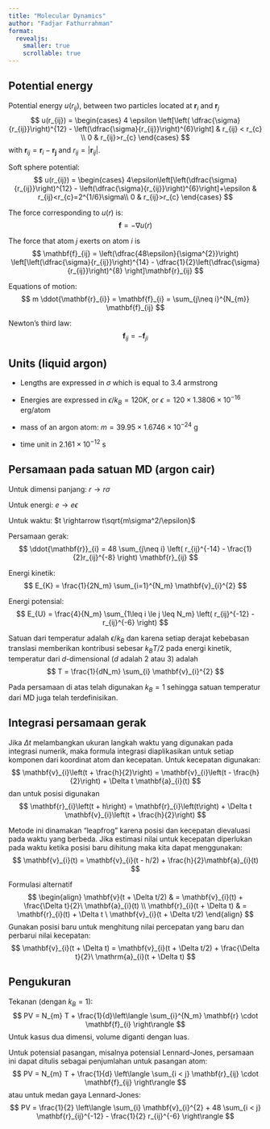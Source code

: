 ```yaml
---
title: "Molecular Dynamics"
author: "Fadjar Fathurrahman"
format:
  revealjs:
    smaller: true
    scrollable: true
---
```


## Potential energy

Potential energy $u(r_{ij})$, between two particles located at $\mathbf{r}_{i}$
and $\mathbf{r}_{j}$
$$
u(r_{ij}) = \begin{cases}
4 \epsilon \left[\left(
    \dfrac{\sigma}{r_{ij}}\right)^{12} -
    \left(\dfrac{\sigma}{r_{ij}}\right)^{6}\right] & r_{ij} < r_{c} \\
0 & r_{ij}>r_{c}
\end{cases}
$$
with $\mathbf{r}_{ij} = \mathbf{r}_{i} - \mathbf{r_{j}}$ and $r_{ij}=\left|\mathbf{r}_{ij}\right|$.

Soft sphere potential:
$$
u(r_{ij}) = \begin{cases}
4\epsilon\left[\left(\dfrac{\sigma}{r_{ij}}\right)^{12} - \left(\dfrac{\sigma}{r_{ij}}\right)^{6}\right]+\epsilon & r_{ij}<r_{c}=2^{1/6}\sigma\\
0 & r_{ij}>r_{c}
\end{cases}
$$

The force corresponding to $u(r)$ is:
$$
\mathbf{f} = -\nabla u(r)
$$

The force that atom $j$ exerts on atom $i$ is
$$
\mathbf{f}_{ij} = \left(\dfrac{48\epsilon}{\sigma^{2}}\right)
\left[\left(\dfrac{\sigma}{r_{ij}}\right)^{14} -
\dfrac{1}{2}\left(\dfrac{\sigma}{r_{ij}}\right)^{8}
\right]\mathbf{r}_{ij}
$$

Equations of motion:
$$
m \ddot{\mathbf{r}_{i}} = \mathbf{f}_{i} = \sum_{j\neq i}^{N_{m}} \mathbf{f}_{ij}
$$

Newton's third law:
$$
\mathbf{f}_{ij} = -\mathbf{f}_{ji}
$$

## Units (liquid argon)

- Lengths are expressed in $\sigma$ which is equal to 3.4 armstrong

- Energies are expressed in $\epsilon/k_B = 120 K$, or
  $\epsilon = 120 \times 1.3806 \times 10^{-16}$ erg/atom

- mass of an argon atom: $m = 39.95 \times 1.6746 \times 10^{-24}$ g

- time unit in $2.161 \times 10^{-12}$ s



## Persamaan pada satuan MD (argon cair)

Untuk dimensi panjang: $r \rightarrow r\sigma$

Untuk energi: $e \rightarrow e\epsilon$

Untuk waktu: $t \rightarrow t\sqrt{m\sigma^2/\epsilon}$


Persamaan gerak:
$$
\ddot{\mathbf{r}}_{i} = 48 \sum_{j\neq i}
\left( r_{ij}^{-14} - \frac{1}{2}r_{ij}^{-8} \right)
\mathbf{r}_{ij}
$$

Energi kinetik:
$$
E_{K} = \frac{1}{2N_m} \sum_{i=1}^{N_m} \mathbf{v}_{i}^{2}
$$

Energi potensial:
$$
E_{U} = \frac{4}{N_m} \sum_{1\leq i \le j \leq N_m}
\left( r_{ij}^{-12} - r_{ij}^{-6} \right)
$$


Satuan dari temperatur adalah $\epsilon/k_B$ dan karena setiap derajat kebebasan translasi
memberikan kontribusi sebesar $k_B T/2$ pada energi kinetik, temperatur dari $d$-dimensional
($d$ adalah 2 atau 3) adalah
$$
T = \frac{1}{dN_m} \sum_{i} \mathbf{v}_{i}^{2}
$$

Pada persamaan di atas telah digunakan 
$k_B = 1$ sehingga satuan temperatur  dari MD juga telah terdefinisikan. 


## Integrasi persamaan gerak

Jika $\Delta t$ melambangkan ukuran langkah waktu yang digunakan pada integrasi
numerik, maka formula integrasi diaplikasikan untuk setiap komponen dari koordinat
atom dan kecepatan.
Untuk kecepatan digunakan:
$$
\mathbf{v}_{i}\left(t + \frac{h}{2}\right) =
\mathbf{v}_{i}\left(t - \frac{h}{2}\right) + \Delta t \mathbf{a}_{i}(t)
$$
dan untuk posisi digunakan
$$
\mathbf{r}_{i}\left(t + h\right) =
\mathbf{r}_{i}\left(t\right) + \Delta t \mathbf{v}_{i}\left(t + \frac{h}{2}\right)
$$

Metode ini dinamakan "leapfrog"
karena posisi dan kecepatan dievaluasi pada waktu yang berbeda. Jika
estimasi nilai untuk kecepatan diperlukan pada waktu ketika posisi baru dihitung
maka kita dapat menggunakan:
$$
\mathbf{v}_{i}(t) = \mathbf{v}_{i}(t - h/2) +
\frac{h}{2}\mathbf{a}_{i}(t)
$$


Formulasi alternatif
$$
\begin{align}
\mathbf{v}(t + \Delta t/2) & = \mathbf{v}_{i}(t) + \frac{\Delta t}{2}\ \mathbf{a}_{i}(t) \\
\mathbf{r}_{i}(t + \Delta t) & = \mathbf{r}_{i}(t) + \Delta t \ \mathbf{v}_{i}(t + \Delta t/2)
\end{align}
$$
Gunakan posisi baru untuk menghitung nilai percepatan yang baru dan perbarui nilai
kecepatan:
$$
\mathbf{v}_{i}(t + \Delta t) = \mathbf{v}_{i}(t + \Delta t/2) +
\frac{\Delta t}{2}\ \mathrm{a}_{i}(t + \Delta t)
$$


## Pengukuran

Tekanan (dengan $k_B = 1$):
$$
PV = N_{m} T + \frac{1}{d}\left\langle \sum_{i}^{N_m} \mathbf{r} \cdot \mathbf{f}_{i} \right\rangle
$$
Untuk kasus dua dimensi, volume diganti dengan luas.

Untuk potensial pasangan, misalnya potensial Lennard-Jones, persamaan
ini dapat ditulis sebagai penjumlahan untuk pasangan atom:
$$
PV = N_{m} T + \frac{1}{d} \left\langle \sum_{i < j} \mathbf{r}_{ij} \cdot
\mathbf{f}_{ij} \right\rangle
$$
atau untuk medan gaya Lennard-Jones:
$$
PV = \frac{1}{2} \left\langle
\sum_{i} \mathbf{v}_{i}^{2} +
48 \sum_{i < j} \mathbf{r}_{ij}^{-12} - \frac{1}{2} r_{ij}^{-6}
\right\rangle
$$


